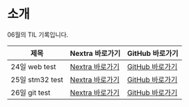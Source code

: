 # 소개

06월의 TIL 기록입니다.

| 제목 | Nextra 바로가기 | GitHub 바로가기 |
|-------|------------------|------------------|
| 24일 web test | [Nextra 바로가기](/til/til-2025/til-06/24-web-test) | [GitHub 바로가기](https://github.com/MinHyeok-lee1/TIL/blob/main/2025/06/24-web-test.md) |
| 25일 stm32 test | [Nextra 바로가기](/til/til-2025/til-06/25-stm32-test) | [GitHub 바로가기](https://github.com/MinHyeok-lee1/TIL/blob/main/2025/06/25-stm32-test.md) |
| 26일 git test | [Nextra 바로가기](/til/til-2025/til-06/26-git-test) | [GitHub 바로가기](https://github.com/MinHyeok-lee1/TIL/blob/main/2025/06/26-git-test.md) |
